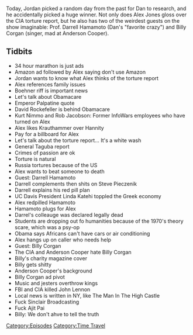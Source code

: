 {{DEFAULTSORT:
    #_EPISODE_0107:December 12, 2014
}}{{Episode
    | title           = December 12, 2014
    | caption         = [https://knowledgefight.libsyn.com/knowledge-fight-dec-12-2014 Listen to this episode on Libsyn]
    | episodeNumber   = 107
    | length          = 01:58:45
    | airDate         = November 29, 2017
    | coverageDate    = December 12, 2014
    | episodeType     = [[:Category:Time Travel|Time Travel]]
    | appearance      = [[John Boehner]], [[David Rockefeller]], [[Kurt Nimmo]], [[Rob Jacobson]], [[Charles Krauthammer]], [[Sean Hannity]], [[General Antonio Taguba]], [[Darrell Hamamoto]], [[Steve Pieczenik]], [[Linda Katehi]], [[Darrell Hamamoto]], [[Billy Corgan]], [[Anderson Cooper]], [[John Lennon]], [[Ajit Pai]]
    | oocDrop         = I make mistakes
    | previousEpisode = [[106: Drunk Special Report]]
    | nextEpisode     = [[108: November 30, 2017]]
}}

{{Stub}}

Today, Jordan picked a random day from the past for Dan to research, and he accidentally picked a huge winner. Not only does Alex Jones gloss over the CIA torture report, but he also has two of the weirdest guests on the show imaginable: Prof. Darrell Hamamoto (Dan's "favorite crazy") and Billy Corgan (singer, mad at Anderson Cooper).

==Tidbits==

*34 hour marathon is just ads
*Amazon ad followed by Alex saying don't use Amazon
*Jordan wants to know what Alex thinks of the torture report
*Alex references family issues
*Boehner riff is important news
*Let's talk about Obamacare
*Emperor Palpatine quote
*David Rockefeller is behind Obamacare
*Kurt Nimmo and Rob Jacobson: Former InfoWars employees who have turned on Alex
*Alex likes Krauthammer over Hannity
*Pay for a billboard for Alex
*Let's talk about the torture report... It's a white wash
*General Taguba report
*Crimes of passion are ok
*Torture is natural
*Russia tortures because of the US
*Alex wants to beat someone to death
*Guest: Darrell Hamamoto
*Darrell complements then shits on Steve Pieczenik
*Darrell explains his red pill plan
*UC Davis President Linda Katehi toppled the Greek economy
*Alex redpilled Hamamoto
*Hamamoto plugs for Alex
*Darrel's colleauge was declared legally dead
*Students are dropping out fo humanities because of the 1970's theory scare, which was a psy-op
*Obama says Africans can't have cars or air conditioning
*Alex hangs up on caller who needs help
*Guest: Billy Corgan
*The CIA and Anderson Cooper hate Billy Corgan
*Billy's charity magazine cover
*Billy gets shitty
*Anderson Cooper's background
*Billy Corgan ad pivot
*Music and jesters overthrow kings
*FBI and CIA killed John Lennon
*Local news is written in NY, like The Man In The High Castle
*Fuck Sinclair Broadcasting
*Fuck Ajit Pai
*Billy: We don't ahve to tell the truth

[[Category:Episodes]]
[[Category:Time Travel]]
